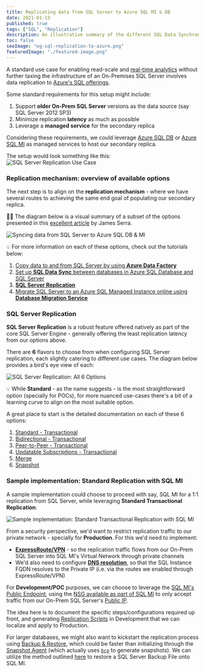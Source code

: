 ```yaml
---
title: Replicating data from SQL Server to Azure SQL MI & DB
date: 2021-01-13
published: true
tags: ["SQL", "Replication"]
description: An illustrative summary of the different SQL Data Synchronization and Replication Options
toc: false
seoImage: "og-sql-replication-to-azure.png"
featuredImage: "./featured-image.png"
---
```



A standard use case for enabling read-scale and [real-time analytics](https://youtu.be/ua10DE4TVcw?t=36) without further taxing the infrastructure of an On-Premises SQL Server involves data replication to [Azure's SQL offerings](https://docs.microsoft.com/en-us/azure/azure-sql/azure-sql-iaas-vs-paas-what-is-overview).

Some standard requirements for this setup might include:

1. Support **older On-Prem SQL Server** versions as the data source (say SQL Server 2012 SP3)
2. Minimize replication **latency** as much as possible
3. Leverage a **managed service** for the secondary replica

Considering these requirements, we could leverage [Azure SQL DB](https://docs.microsoft.com/en-us/azure/azure-sql/database/sql-database-paas-overview) or [Azure SQL MI](https://docs.microsoft.com/en-us/azure/azure-sql/managed-instance/sql-managed-instance-paas-overview) as managed services to host our secondary replica.

The setup would look something like this:
![SQL Server Replication Use Case](images/use-case.png)

### Replication mechanism: overview of available options

The next step is to align on the **replication mechanism** - where we have several routes to achieving the same end goal of populating our secondary replica.

<Callout>

🐱‍💻 The diagram below is a visual summary of a subset of the options presented in this [excellent article](https://www.jamesserra.com/archive/2021/01/syncing-sql-databases/) by James Serra.

</Callout>

![Syncing data from SQL Server to Azure SQL DB & MI](images/options-summary.png)

<Callout>

💡 For more information on each of these options, check out the tutorials below:

1. [Copy data to and from SQL Server by using **Azure Data Factory**
   ](https://docs.microsoft.com/en-us/azure/data-factory/connector-sql-server)
2. [Set up **SQL Data Sync** between databases in Azure SQL Database and SQL Server](https://docs.microsoft.com/en-us/azure/azure-sql/database/sql-data-sync-sql-server-configure)
3. [**SQL Server Replication**](https://docs.microsoft.com/en-us/sql/relational-databases/replication/sql-server-replication?view=sql-server-ver15)
4. [Migrate SQL Server to an Azure SQL Managed Instance online using **Database Migration Service**](https://docs.microsoft.com/en-us/azure/dms/tutorial-sql-server-managed-instance-online)

</Callout>

### SQL Server Replication

**SQL Server Replication** is a robust feature offered natively as part of the core SQL Server Engine - generally offering the least replication latency from our options above.

There are **6** flavors to choose from when configuring SQL Server replication, each slightly catering to different use cases. The diagram below provides a bird's eye view of each:

![SQL Server Replication: All 6 Options](images/replication-summary.png)

<Callout>

💡 While **Standard** - as the name suggests - is the most straightforward option (specially for POCs), for more nuanced use-cases there's a bit of a learning curve to align on the most suitable option.

A great place to start is the detailed documentation on each of these 6 options:

1. [Standard - Transactional](https://docs.microsoft.com/en-us/sql/relational-databases/replication/transactional/transactional-replication?view=sql-server-ver15)
2. [Bidirectional - Transactional](https://docs.microsoft.com/en-us/sql/relational-databases/replication/transactional/bidirectional-transactional-replication?view=sql-server-ver15)
3. [Peer-to-Peer - Transactional](https://docs.microsoft.com/en-us/sql/relational-databases/replication/transactional/peer-to-peer-transactional-replication?view=sql-server-ver15)
4. [Updatable Subscriptions - Transactional](https://docs.microsoft.com/en-us/sql/relational-databases/replication/transactional/updatable-subscriptions-for-transactional-replication?view=sql-server-ver15)
5. [Merge](https://docs.microsoft.com/en-us/sql/relational-databases/replication/merge/merge-replication?view=sql-server-ver15)
6. [Snapshot](https://docs.microsoft.com/en-us/sql/relational-databases/replication/snapshot-replication?view=sql-server-ver15)

</Callout>

### Sample implementation: Standard Replication with SQL MI

A sample implementation could choose to proceed with say, SQL MI for a 1:1 replication from SQL Server, while leveraging **Standard Transactional Replication**:

![Sample implementation: Standard Transactional Replication with SQL MI](images/standard-summary.png)

From a security perspective, we'd want to restrict replication traffic to our private network - specially for **Production**. For this we'd need to implement:

- [**ExpressRoute/VPN**](https://docs.microsoft.com/en-us/azure/azure-sql/managed-instance/connectivity-architecture-overview#high-level-connectivity-architecture) - so the replication traffic flows from our On-Prem SQL Server into SQL MI's Virtual Network through private channels
- We'd also need to configure [**DNS resolution**](https://docs.microsoft.com/en-us/azure/azure-sql/managed-instance/replication-two-instances-and-sql-server-configure-tutorial#create-a-private-dns-zone), so that the SQL Instance FQDN resolves to the Private IP (i.e. via the routes we enabled through ExpressRoute/VPN)

For **Development/POC** purposes, we can choose to leverage the [SQL MI's Public Endpoint](https://docs.microsoft.com/en-us/azure/azure-sql/managed-instance/public-endpoint-configure#enabling-public-endpoint-for-a-managed-instance-in-the-azure-portal), using the [NSG available as part of SQL MI](https://docs.microsoft.com/en-us/azure/azure-sql/managed-instance/connectivity-architecture-overview#mandatory-inbound-security-rules-with-service-aided-subnet-configuration) to only accept traffic from our On-Prem SQL Server's [Public IP](https://www.whatismyip.com/).

The idea here is to document the specific steps/configurations required up front, and generating [Replication Scripts](https://docs.microsoft.com/en-us/sql/relational-databases/replication/scripting-replication?view=sql-server-ver15#script-replication-objects) in Development that we can localize and apply to Production.

For larger databases, we might also want to kickstart the replication process using [Backup & Restore](https://docs.microsoft.com/en-us/sql/relational-databases/replication/initialize-a-transactional-subscription-without-a-snapshot?view=sql-server-ver15), which could be faster than initializing through the [Snapshot Agent](https://docs.microsoft.com/en-us/sql/relational-databases/replication/create-and-apply-the-initial-snapshot?view=sql-server-ver15) (which actually uses [`bcp`](https://docs.microsoft.com/en-us/sql/relational-databases/replication/agents/replication-snapshot-agent?view=sql-server-ver15) to generate snapshots). We can utilize the method outlined [here](https://docs.microsoft.com/en-us/azure/azure-sql/managed-instance/restore-sample-database-quickstart) to restore a SQL Server Backup File onto SQL MI.
